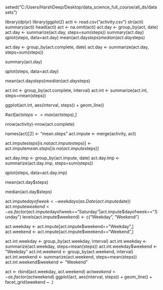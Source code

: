 
setwd("C:/Users/HarshDeep/Desktop/data_science_full_course/all_ds/data sets")

library(dplyr)
library(ggplot2)
acti <- read.csv("activity.csv")
str(acti)
summary(acti)
head(acti)
act <- na.omit(acti)
act.day <- group_by(act, date)
act.day <- summarize(act.day, steps=sum(steps))
summary(act.day)
qplot(steps, data=act.day)
mean(act.day$steps)
median(act.day$steps)

act.day <- group_by(act.complete, date)
act.day <- summarize(act.day, steps=sum(steps))

summary(act.day)

qplot(steps, data=act.day)

mean(act.day$steps)
median(act.day$steps)

act.int <- group_by(act.complete, interval)
act.int <- summarize(act.int, steps=mean(steps))

ggplot(act.int, aes(interval, steps)) + geom_line()

#act[act$steps==max(act$steps),]

nrow(activity)-nrow(act.complete)


names(act)[2] <- "mean.steps"
act.impute <- merge(activity, act)


act.impute$steps[is.na(act.impute$steps)] <-act.impute$mean.steps[is.na(act.impute$steps)]

act.day.imp <- group_by(act.impute, date)
act.day.imp <- summarize(act.day.imp, steps=sum(steps))


qplot(steps, data=act.day.imp)


mean(act.day$steps)


median(act.day$steps)


act.impute$dayofweek <- weekdays(as.Date(act.impute$date))
act.impute$weekend <-as.factor(act.impute$dayofweek=="Saturday"|act.impute$dayofweek=="Sunday")
levels(act.impute$weekend) <- c("Weekday", "Weekend")


act.weekday <- act.impute[act.impute$weekend=="Weekday",]
act.weekend <- act.impute[act.impute$weekend=="Weekend",]


act.int.weekday <- group_by(act.weekday, interval)
act.int.weekday <- summarize(act.weekday, steps=mean(steps))
act.int.weekday$weekend <- "Weekday"
act.int.weekend <- group_by(act.weekend, interval)
act.int.weekend <- summarize(act.weekend, steps=mean(steps))
act.int.weekend$weekend <- "Weekend"


act <- rbind(act.weekday, act.weekend)
act$weekend <- as.factor(act$weekend)
ggplot(act, aes(interval, steps)) + geom_line() + facet_grid(weekend ~ .)

